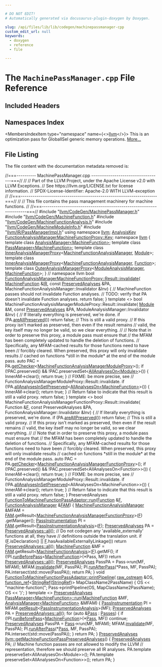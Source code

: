 ```yaml
---

# DO NOT EDIT!
# Automatically generated via docusaurus-plugin-doxygen by Doxygen.

slug: /api/files/lib/lib/codegen/machinepassmanager-cpp
custom_edit_url: null
keywords:
  - doxygen
  - reference
  - file

---
```





# The `MachinePassManager.cpp` File Reference

<DoxygenPage pluginConfig={pluginConfig}>



## Included Headers

<IncludesList>
<IncludesListItem
  filePath="llvm/CodeGen/MachinePassManager.h"
  permalink="/docs/api/files/include/include/llvm/include/llvm/codegen/machinepassmanager-h"
  isLocal="true" />
<IncludesListItem
  filePath="llvm/CodeGen/MachineFunction.h"
  permalink="/docs/api/files/include/include/llvm/include/llvm/codegen/machinefunction-h"
  isLocal="true" />
<IncludesListItem
  filePath="llvm/CodeGen/MachineFunctionAnalysis.h"
  permalink="/docs/api/files/include/include/llvm/include/llvm/codegen/machinefunctionanalysis-h"
  isLocal="true" />
<IncludesListItem
  filePath="llvm/CodeGen/MachineModuleInfo.h"
  permalink="/docs/api/files/include/include/llvm/include/llvm/codegen/machinemoduleinfo-h"
  isLocal="true" />
<IncludesListItem
  filePath="llvm/IR/PassManagerImpl.h"
  permalink="/docs/api/files/include/include/llvm/include/llvm/ir/passmanagerimpl-h"
  isLocal="true" />
</IncludesList>

## Namespaces Index

<MembersIndex>

<MembersIndexItem
  type="namespace"
  name={<><a href="/docs/api/namespaces/llvm">llvm</a></>}>
This is an optimization pass for GlobalISel generic memory operations. <a href="/docs/api/namespaces/llvm/#details">More...</a>
</MembersIndexItem>

</MembersIndex>


## File Listing

The file content with the documentation metadata removed is:

<ProgramListing>

<Link id="l00001" /><CodeLine lineNumber="1"><Highlight kind="comment">//===---------- MachinePassManager.cpp ------------------------------------===//</Highlight><Highlight kind="normal"></Highlight></CodeLine>
<Link id="l00002" /><CodeLine lineNumber="2"><Highlight kind="normal"></Highlight><Highlight kind="comment">//</Highlight><Highlight kind="normal"></Highlight></CodeLine>
<Link id="l00003" /><CodeLine lineNumber="3"><Highlight kind="normal"></Highlight><Highlight kind="comment">// Part of the LLVM Project, under the Apache License v2.0 with LLVM Exceptions.</Highlight><Highlight kind="normal"></Highlight></CodeLine>
<Link id="l00004" /><CodeLine lineNumber="4"><Highlight kind="normal"></Highlight><Highlight kind="comment">// See https://llvm.org/LICENSE.txt for license information.</Highlight><Highlight kind="normal"></Highlight></CodeLine>
<Link id="l00005" /><CodeLine lineNumber="5"><Highlight kind="normal"></Highlight><Highlight kind="comment">// SPDX-License-Identifier: Apache-2.0 WITH LLVM-exception</Highlight><Highlight kind="normal"></Highlight></CodeLine>
<Link id="l00006" /><CodeLine lineNumber="6"><Highlight kind="normal"></Highlight><Highlight kind="comment">//</Highlight><Highlight kind="normal"></Highlight></CodeLine>
<Link id="l00007" /><CodeLine lineNumber="7"><Highlight kind="normal"></Highlight><Highlight kind="comment">//===----------------------------------------------------------------------===//</Highlight><Highlight kind="normal"></Highlight></CodeLine>
<Link id="l00008" /><CodeLine lineNumber="8"><Highlight kind="normal"></Highlight><Highlight kind="comment">//</Highlight><Highlight kind="normal"></Highlight></CodeLine>
<Link id="l00009" /><CodeLine lineNumber="9"><Highlight kind="normal"></Highlight><Highlight kind="comment">// This file contains the pass management machinery for machine functions.</Highlight><Highlight kind="normal"></Highlight></CodeLine>
<Link id="l00010" /><CodeLine lineNumber="10"><Highlight kind="normal"></Highlight><Highlight kind="comment">//</Highlight><Highlight kind="normal"></Highlight></CodeLine>
<Link id="l00011" /><CodeLine lineNumber="11"><Highlight kind="normal"></Highlight><Highlight kind="comment">//===----------------------------------------------------------------------===//</Highlight><Highlight kind="normal"></Highlight></CodeLine>
<Link id="l00012" /><CodeLine lineNumber="12"><Highlight kind="normal"></Highlight></CodeLine>
<Link id="l00013" /><CodeLine lineNumber="13"><Highlight kind="normal"></Highlight><Highlight kind="preprocessor">#include &quot;<a href="/docs/api/files/include/include/llvm/include/llvm/codegen/machinepassmanager-h">llvm/CodeGen/MachinePassManager.h</a>&quot;</Highlight><Highlight kind="normal"></Highlight></CodeLine>
<Link id="l00014" /><CodeLine lineNumber="14"><Highlight kind="normal"></Highlight><Highlight kind="preprocessor">#include &quot;<a href="/docs/api/files/include/include/llvm/include/llvm/codegen/machinefunction-h">llvm/CodeGen/MachineFunction.h</a>&quot;</Highlight><Highlight kind="normal"></Highlight></CodeLine>
<Link id="l00015" /><CodeLine lineNumber="15"><Highlight kind="normal"></Highlight><Highlight kind="preprocessor">#include &quot;<a href="/docs/api/files/include/include/llvm/include/llvm/codegen/machinefunctionanalysis-h">llvm/CodeGen/MachineFunctionAnalysis.h</a>&quot;</Highlight><Highlight kind="normal"></Highlight></CodeLine>
<Link id="l00016" /><CodeLine lineNumber="16"><Highlight kind="normal"></Highlight><Highlight kind="preprocessor">#include &quot;<a href="/docs/api/files/include/include/llvm/include/llvm/codegen/machinemoduleinfo-h">llvm/CodeGen/MachineModuleInfo.h</a>&quot;</Highlight><Highlight kind="normal"></Highlight></CodeLine>
<Link id="l00017" /><CodeLine lineNumber="17"><Highlight kind="normal"></Highlight><Highlight kind="preprocessor">#include &quot;<a href="/docs/api/files/include/include/llvm/include/llvm/ir/passmanagerimpl-h">llvm/IR/PassManagerImpl.h</a>&quot;</Highlight><Highlight kind="normal"></Highlight></CodeLine>
<Link id="l00018" /><CodeLine lineNumber="18"><Highlight kind="normal"></Highlight></CodeLine>
<Link id="l00019" /><CodeLine lineNumber="19"><Highlight kind="normal"></Highlight><Highlight kind="keyword">using namespace </Highlight><Highlight kind="normal"><a href="/docs/api/namespaces/llvm">llvm</a>;</Highlight></CodeLine>
<Link id="l00020" /><CodeLine lineNumber="20"><Highlight kind="normal"></Highlight></CodeLine>
<Link id="l00021" /><CodeLine lineNumber="21"><Highlight kind="normal"><a href="/docs/api/structs/llvm/analysiskey">AnalysisKey</a> <a href="/docs/api/classes/llvm/functionanalysismanagermachinefunctionproxy/#a5e25115b4e267655d2e1cb92c6c19b5f">FunctionAnalysisManagerMachineFunctionProxy::Key</a>;</Highlight></CodeLine>
<Link id="l00022" /><CodeLine lineNumber="22"><Highlight kind="normal"></Highlight></CodeLine>
<Link id="l00023" /><CodeLine lineNumber="23"><Highlight kind="normal"></Highlight><Highlight kind="keyword">namespace </Highlight><Highlight kind="normal"><a href="/docs/api/namespaces/llvm">llvm</a> &#123;</Highlight></CodeLine>
<Link id="l00024" /><CodeLine lineNumber="24"><Highlight kind="normal"></Highlight><Highlight kind="keyword">template</Highlight><Highlight kind="normal"> </Highlight><Highlight kind="keyword">class </Highlight><Highlight kind="normal"><a href="/docs/api/classes/llvm/analysismanager">AnalysisManager&lt;MachineFunction&gt;</a>;</Highlight></CodeLine>
<Link id="l00025" /><CodeLine lineNumber="25"><Highlight kind="normal"></Highlight><Highlight kind="keyword">template</Highlight><Highlight kind="normal"> </Highlight><Highlight kind="keyword">class </Highlight><Highlight kind="normal"><a href="/docs/api/classes/llvm/passmanager">PassManager&lt;MachineFunction&gt;</a>;</Highlight></CodeLine>
<Link id="l00026" /><CodeLine lineNumber="26"><Highlight kind="normal"></Highlight><Highlight kind="keyword">template</Highlight><Highlight kind="normal"> </Highlight><Highlight kind="keyword">class </Highlight><Highlight kind="normal"><a href="/docs/api/classes/llvm/inneranalysismanagerproxy">InnerAnalysisManagerProxy</a>&lt;<a href="/docs/api/namespaces/llvm/#a064825a8817522ca733ac413a7122d36">MachineFunctionAnalysisManager</a>,</Highlight></CodeLine>
<Link id="l00027" /><CodeLine lineNumber="27"><Highlight kind="normal">                                         <a href="/docs/api/classes/llvm/module">Module</a>&gt;;</Highlight></CodeLine>
<Link id="l00028" /><CodeLine lineNumber="28"><Highlight kind="normal"></Highlight><Highlight kind="keyword">template</Highlight><Highlight kind="normal"> </Highlight><Highlight kind="keyword">class </Highlight><Highlight kind="normal"><a href="/docs/api/classes/llvm/inneranalysismanagerproxy">InnerAnalysisManagerProxy</a>&lt;<a href="/docs/api/namespaces/llvm/#a064825a8817522ca733ac413a7122d36">MachineFunctionAnalysisManager</a>,</Highlight></CodeLine>
<Link id="l00029" /><CodeLine lineNumber="29"><Highlight kind="normal">                                         <a href="/docs/api/classes/llvm/function">Function</a>&gt;;</Highlight></CodeLine>
<Link id="l00030" /><CodeLine lineNumber="30"><Highlight kind="normal"></Highlight><Highlight kind="keyword">template</Highlight><Highlight kind="normal"> </Highlight><Highlight kind="keyword">class </Highlight><Highlight kind="normal"><a href="/docs/api/classes/llvm/outeranalysismanagerproxy">OuterAnalysisManagerProxy</a>&lt;<a href="/docs/api/namespaces/llvm/#af9c9208365fd9ce11392b4d79485e259">ModuleAnalysisManager</a>,</Highlight></CodeLine>
<Link id="l00031" /><CodeLine lineNumber="31"><Highlight kind="normal">                                         <a href="/docs/api/classes/llvm/machinefunction">MachineFunction</a>&gt;;</Highlight></CodeLine>
<Link id="l00032" /><CodeLine lineNumber="32"><Highlight kind="normal">&#125; </Highlight><Highlight kind="comment">// namespace llvm</Highlight><Highlight kind="normal"></Highlight></CodeLine>
<Link id="l00033" /><CodeLine lineNumber="33"><Highlight kind="normal"></Highlight></CodeLine>
<Link id="l00034" /><CodeLine lineNumber="34" lineLink="/docs/api/classes/llvm/functionanalysismanagermachinefunctionproxy/result/#adbea5f480de500f91ac892c6fa549750"><Highlight kind="normal"></Highlight><Highlight kind="keywordtype">bool</Highlight><Highlight kind="normal"> <a href="/docs/api/classes/llvm/functionanalysismanagermachinefunctionproxy/result/#adbea5f480de500f91ac892c6fa549750">FunctionAnalysisManagerMachineFunctionProxy::Result::invalidate</a>(</Highlight></CodeLine>
<Link id="l00035" /><CodeLine lineNumber="35"><Highlight kind="normal">    <a href="/docs/api/classes/llvm/machinefunction">MachineFunction</a> &amp;<a href="/docs/api/files/lib/lib/codegen/lib/codegen/globalisel/legalizer-cpp/#a05ab4853f7153e537774d02580e761ec">IR</a>, </Highlight><Highlight kind="keyword">const</Highlight><Highlight kind="normal"> <a href="/docs/api/classes/llvm/preservedanalyses">PreservedAnalyses</a> &amp;PA,</Highlight></CodeLine>
<Link id="l00036" /><CodeLine lineNumber="36"><Highlight kind="normal">    MachineFunctionAnalysisManager::Invalidator &amp;Inv) &#123;</Highlight></CodeLine>
<Link id="l00037" /><CodeLine lineNumber="37"><Highlight kind="normal">  </Highlight><Highlight kind="comment">// MachineFunction passes should not invalidate Function analyses.</Highlight><Highlight kind="normal"></Highlight></CodeLine>
<Link id="l00038" /><CodeLine lineNumber="38"><Highlight kind="normal">  </Highlight><Highlight kind="comment">// TODO: verify that PA doesn&#39;t invalidate Function analyses.</Highlight><Highlight kind="normal"></Highlight></CodeLine>
<Link id="l00039" /><CodeLine lineNumber="39"><Highlight kind="normal">  </Highlight><Highlight kind="keywordflow">return</Highlight><Highlight kind="normal"> </Highlight><Highlight kind="keyword">false</Highlight><Highlight kind="normal">;</Highlight></CodeLine>
<Link id="l00040" /><CodeLine lineNumber="40"><Highlight kind="normal">&#125;</Highlight></CodeLine>
<Link id="l00041" /><CodeLine lineNumber="41"><Highlight kind="normal"></Highlight></CodeLine>
<Link id="l00042" /><CodeLine lineNumber="42"><Highlight kind="normal"></Highlight><Highlight kind="keyword">template</Highlight><Highlight kind="normal"> &lt;&gt;</Highlight></CodeLine>
<Link id="l00043" /><CodeLine lineNumber="43"><Highlight kind="normal"></Highlight><Highlight kind="keywordtype">bool</Highlight><Highlight kind="normal"> MachineFunctionAnalysisManagerModuleProxy::Result::invalidate(</Highlight></CodeLine>
<Link id="l00044" /><CodeLine lineNumber="44"><Highlight kind="normal">    <a href="/docs/api/classes/llvm/module">Module</a> &amp;M, </Highlight><Highlight kind="keyword">const</Highlight><Highlight kind="normal"> <a href="/docs/api/classes/llvm/preservedanalyses">PreservedAnalyses</a> &amp;PA,</Highlight></CodeLine>
<Link id="l00045" /><CodeLine lineNumber="45"><Highlight kind="normal">    ModuleAnalysisManager::Invalidator &amp;Inv) &#123;</Highlight></CodeLine>
<Link id="l00046" /><CodeLine lineNumber="46"><Highlight kind="normal">  </Highlight><Highlight kind="comment">// If literally everything is preserved, we&#39;re done.</Highlight><Highlight kind="normal"></Highlight></CodeLine>
<Link id="l00047" /><CodeLine lineNumber="47"><Highlight kind="normal">  </Highlight><Highlight kind="keywordflow">if</Highlight><Highlight kind="normal"> (PA.<a href="/docs/api/classes/llvm/preservedanalyses/#a0eb77e2d868c69bebc48c07b49675748">areAllPreserved</a>())</Highlight></CodeLine>
<Link id="l00048" /><CodeLine lineNumber="48"><Highlight kind="normal">    </Highlight><Highlight kind="keywordflow">return</Highlight><Highlight kind="normal"> </Highlight><Highlight kind="keyword">false</Highlight><Highlight kind="normal">; </Highlight><Highlight kind="comment">// This is still a valid proxy.</Highlight><Highlight kind="normal"></Highlight></CodeLine>
<Link id="l00049" /><CodeLine lineNumber="49"><Highlight kind="normal"></Highlight></CodeLine>
<Link id="l00050" /><CodeLine lineNumber="50"><Highlight kind="normal">  </Highlight><Highlight kind="comment">// If this proxy isn&#39;t marked as preserved, then even if the result remains</Highlight><Highlight kind="normal"></Highlight></CodeLine>
<Link id="l00051" /><CodeLine lineNumber="51"><Highlight kind="normal">  </Highlight><Highlight kind="comment">// valid, the key itself may no longer be valid, so we clear everything.</Highlight><Highlight kind="normal"></Highlight></CodeLine>
<Link id="l00052" /><CodeLine lineNumber="52"><Highlight kind="normal">  </Highlight><Highlight kind="comment">//</Highlight><Highlight kind="normal"></Highlight></CodeLine>
<Link id="l00053" /><CodeLine lineNumber="53"><Highlight kind="normal">  </Highlight><Highlight kind="comment">// Note that in order to preserve this proxy, a module pass must ensure that</Highlight><Highlight kind="normal"></Highlight></CodeLine>
<Link id="l00054" /><CodeLine lineNumber="54"><Highlight kind="normal">  </Highlight><Highlight kind="comment">// the MFAM has been completely updated to handle the deletion of functions.</Highlight><Highlight kind="normal"></Highlight></CodeLine>
<Link id="l00055" /><CodeLine lineNumber="55"><Highlight kind="normal">  </Highlight><Highlight kind="comment">// Specifically, any MFAM-cached results for those functions need to have been</Highlight><Highlight kind="normal"></Highlight></CodeLine>
<Link id="l00056" /><CodeLine lineNumber="56"><Highlight kind="normal">  </Highlight><Highlight kind="comment">// forcibly cleared. When preserved, this proxy will only invalidate results</Highlight><Highlight kind="normal"></Highlight></CodeLine>
<Link id="l00057" /><CodeLine lineNumber="57"><Highlight kind="normal">  </Highlight><Highlight kind="comment">// cached on functions &#42;still in the module&#42; at the end of the module pass.</Highlight><Highlight kind="normal"></Highlight></CodeLine>
<Link id="l00058" /><CodeLine lineNumber="58"><Highlight kind="normal">  </Highlight><Highlight kind="keyword">auto</Highlight><Highlight kind="normal"> PAC = PA.<a href="/docs/api/classes/llvm/preservedanalyses/#aa7a1b769f9c57010cc41d9c3bb9d39c6">getChecker</a>&lt;<a href="/docs/api/namespaces/llvm/#aa985bb653fee34dc7b410220a31dd919">MachineFunctionAnalysisManagerModuleProxy</a>&gt;();</Highlight></CodeLine>
<Link id="l00059" /><CodeLine lineNumber="59"><Highlight kind="normal">  </Highlight><Highlight kind="keywordflow">if</Highlight><Highlight kind="normal"> (!PAC.preserved() &amp;&amp; !PAC.preservedSet&lt;<a href="/docs/api/classes/llvm/allanalyseson">AllAnalysesOn&lt;Module&gt;</a>&gt;()) &#123;</Highlight></CodeLine>
<Link id="l00060" /><CodeLine lineNumber="60"><Highlight kind="normal">    InnerAM-&gt;clear();</Highlight></CodeLine>
<Link id="l00061" /><CodeLine lineNumber="61"><Highlight kind="normal">    </Highlight><Highlight kind="keywordflow">return</Highlight><Highlight kind="normal"> </Highlight><Highlight kind="keyword">true</Highlight><Highlight kind="normal">;</Highlight></CodeLine>
<Link id="l00062" /><CodeLine lineNumber="62"><Highlight kind="normal">  &#125;</Highlight></CodeLine>
<Link id="l00063" /><CodeLine lineNumber="63"><Highlight kind="normal"></Highlight></CodeLine>
<Link id="l00064" /><CodeLine lineNumber="64"><Highlight kind="normal">  </Highlight><Highlight kind="comment">// FIXME: be more precise, see</Highlight><Highlight kind="normal"></Highlight></CodeLine>
<Link id="l00065" /><CodeLine lineNumber="65"><Highlight kind="normal">  </Highlight><Highlight kind="comment">// FunctionAnalysisManagerModuleProxy::Result::invalidate.</Highlight><Highlight kind="normal"></Highlight></CodeLine>
<Link id="l00066" /><CodeLine lineNumber="66"><Highlight kind="normal">  </Highlight><Highlight kind="keywordflow">if</Highlight><Highlight kind="normal"> (!PA.<a href="/docs/api/classes/llvm/preservedanalyses/#a2de5aab2964e0b9266423d5f6c375051">allAnalysesInSetPreserved</a>&lt;<a href="/docs/api/classes/llvm/allanalyseson">AllAnalysesOn&lt;MachineFunction&gt;</a>&gt;()) &#123;</Highlight></CodeLine>
<Link id="l00067" /><CodeLine lineNumber="67"><Highlight kind="normal">    InnerAM-&gt;clear();</Highlight></CodeLine>
<Link id="l00068" /><CodeLine lineNumber="68"><Highlight kind="normal">    </Highlight><Highlight kind="keywordflow">return</Highlight><Highlight kind="normal"> </Highlight><Highlight kind="keyword">true</Highlight><Highlight kind="normal">;</Highlight></CodeLine>
<Link id="l00069" /><CodeLine lineNumber="69"><Highlight kind="normal">  &#125;</Highlight></CodeLine>
<Link id="l00070" /><CodeLine lineNumber="70"><Highlight kind="normal"></Highlight></CodeLine>
<Link id="l00071" /><CodeLine lineNumber="71"><Highlight kind="normal">  </Highlight><Highlight kind="comment">// Return false to indicate that this result is still a valid proxy.</Highlight><Highlight kind="normal"></Highlight></CodeLine>
<Link id="l00072" /><CodeLine lineNumber="72"><Highlight kind="normal">  </Highlight><Highlight kind="keywordflow">return</Highlight><Highlight kind="normal"> </Highlight><Highlight kind="keyword">false</Highlight><Highlight kind="normal">;</Highlight></CodeLine>
<Link id="l00073" /><CodeLine lineNumber="73"><Highlight kind="normal">&#125;</Highlight></CodeLine>
<Link id="l00074" /><CodeLine lineNumber="74"><Highlight kind="normal"></Highlight></CodeLine>
<Link id="l00075" /><CodeLine lineNumber="75"><Highlight kind="normal"></Highlight><Highlight kind="keyword">template</Highlight><Highlight kind="normal"> &lt;&gt;</Highlight></CodeLine>
<Link id="l00076" /><CodeLine lineNumber="76"><Highlight kind="normal"></Highlight><Highlight kind="keywordtype">bool</Highlight><Highlight kind="normal"> MachineFunctionAnalysisManagerFunctionProxy::Result::invalidate(</Highlight></CodeLine>
<Link id="l00077" /><CodeLine lineNumber="77"><Highlight kind="normal">    Function &amp;<a href="/docs/api/files/lib/lib/support/md5-cpp/#a96d73bbd7af15cb1fc38c3f4a3bd82e9">F</a>, </Highlight><Highlight kind="keyword">const</Highlight><Highlight kind="normal"> PreservedAnalyses &amp;PA,</Highlight></CodeLine>
<Link id="l00078" /><CodeLine lineNumber="78"><Highlight kind="normal">    FunctionAnalysisManager::Invalidator &amp;Inv) &#123;</Highlight></CodeLine>
<Link id="l00079" /><CodeLine lineNumber="79"><Highlight kind="normal">  </Highlight><Highlight kind="comment">// If literally everything is preserved, we&#39;re done.</Highlight><Highlight kind="normal"></Highlight></CodeLine>
<Link id="l00080" /><CodeLine lineNumber="80"><Highlight kind="normal">  </Highlight><Highlight kind="keywordflow">if</Highlight><Highlight kind="normal"> (PA.<a href="/docs/api/classes/llvm/preservedanalyses/#a0eb77e2d868c69bebc48c07b49675748">areAllPreserved</a>())</Highlight></CodeLine>
<Link id="l00081" /><CodeLine lineNumber="81"><Highlight kind="normal">    </Highlight><Highlight kind="keywordflow">return</Highlight><Highlight kind="normal"> </Highlight><Highlight kind="keyword">false</Highlight><Highlight kind="normal">; </Highlight><Highlight kind="comment">// This is still a valid proxy.</Highlight><Highlight kind="normal"></Highlight></CodeLine>
<Link id="l00082" /><CodeLine lineNumber="82"><Highlight kind="normal"></Highlight></CodeLine>
<Link id="l00083" /><CodeLine lineNumber="83"><Highlight kind="normal">  </Highlight><Highlight kind="comment">// If this proxy isn&#39;t marked as preserved, then even if the result remains</Highlight><Highlight kind="normal"></Highlight></CodeLine>
<Link id="l00084" /><CodeLine lineNumber="84"><Highlight kind="normal">  </Highlight><Highlight kind="comment">// valid, the key itself may no longer be valid, so we clear everything.</Highlight><Highlight kind="normal"></Highlight></CodeLine>
<Link id="l00085" /><CodeLine lineNumber="85"><Highlight kind="normal">  </Highlight><Highlight kind="comment">//</Highlight><Highlight kind="normal"></Highlight></CodeLine>
<Link id="l00086" /><CodeLine lineNumber="86"><Highlight kind="normal">  </Highlight><Highlight kind="comment">// Note that in order to preserve this proxy, a module pass must ensure that</Highlight><Highlight kind="normal"></Highlight></CodeLine>
<Link id="l00087" /><CodeLine lineNumber="87"><Highlight kind="normal">  </Highlight><Highlight kind="comment">// the MFAM has been completely updated to handle the deletion of functions.</Highlight><Highlight kind="normal"></Highlight></CodeLine>
<Link id="l00088" /><CodeLine lineNumber="88"><Highlight kind="normal">  </Highlight><Highlight kind="comment">// Specifically, any MFAM-cached results for those functions need to have been</Highlight><Highlight kind="normal"></Highlight></CodeLine>
<Link id="l00089" /><CodeLine lineNumber="89"><Highlight kind="normal">  </Highlight><Highlight kind="comment">// forcibly cleared. When preserved, this proxy will only invalidate results</Highlight><Highlight kind="normal"></Highlight></CodeLine>
<Link id="l00090" /><CodeLine lineNumber="90"><Highlight kind="normal">  </Highlight><Highlight kind="comment">// cached on functions &#42;still in the module&#42; at the end of the module pass.</Highlight><Highlight kind="normal"></Highlight></CodeLine>
<Link id="l00091" /><CodeLine lineNumber="91"><Highlight kind="normal">  </Highlight><Highlight kind="keyword">auto</Highlight><Highlight kind="normal"> PAC = PA.<a href="/docs/api/classes/llvm/preservedanalyses/#aa7a1b769f9c57010cc41d9c3bb9d39c6">getChecker</a>&lt;<a href="/docs/api/namespaces/llvm/#a93466cfd18d57ddf312c324b71b1b24f">MachineFunctionAnalysisManagerFunctionProxy</a>&gt;();</Highlight></CodeLine>
<Link id="l00092" /><CodeLine lineNumber="92"><Highlight kind="normal">  </Highlight><Highlight kind="keywordflow">if</Highlight><Highlight kind="normal"> (!PAC.preserved() &amp;&amp; !PAC.preservedSet&lt;AllAnalysesOn&lt;Function&gt;&gt;()) &#123;</Highlight></CodeLine>
<Link id="l00093" /><CodeLine lineNumber="93"><Highlight kind="normal">    InnerAM-&gt;clear();</Highlight></CodeLine>
<Link id="l00094" /><CodeLine lineNumber="94"><Highlight kind="normal">    </Highlight><Highlight kind="keywordflow">return</Highlight><Highlight kind="normal"> </Highlight><Highlight kind="keyword">true</Highlight><Highlight kind="normal">;</Highlight></CodeLine>
<Link id="l00095" /><CodeLine lineNumber="95"><Highlight kind="normal">  &#125;</Highlight></CodeLine>
<Link id="l00096" /><CodeLine lineNumber="96"><Highlight kind="normal"></Highlight></CodeLine>
<Link id="l00097" /><CodeLine lineNumber="97"><Highlight kind="normal">  </Highlight><Highlight kind="comment">// FIXME: be more precise, see</Highlight><Highlight kind="normal"></Highlight></CodeLine>
<Link id="l00098" /><CodeLine lineNumber="98"><Highlight kind="normal">  </Highlight><Highlight kind="comment">// FunctionAnalysisManagerModuleProxy::Result::invalidate.</Highlight><Highlight kind="normal"></Highlight></CodeLine>
<Link id="l00099" /><CodeLine lineNumber="99"><Highlight kind="normal">  </Highlight><Highlight kind="keywordflow">if</Highlight><Highlight kind="normal"> (!PA.<a href="/docs/api/classes/llvm/preservedanalyses/#a2de5aab2964e0b9266423d5f6c375051">allAnalysesInSetPreserved</a>&lt;AllAnalysesOn&lt;MachineFunction&gt;&gt;()) &#123;</Highlight></CodeLine>
<Link id="l00100" /><CodeLine lineNumber="100"><Highlight kind="normal">    InnerAM-&gt;clear();</Highlight></CodeLine>
<Link id="l00101" /><CodeLine lineNumber="101"><Highlight kind="normal">    </Highlight><Highlight kind="keywordflow">return</Highlight><Highlight kind="normal"> </Highlight><Highlight kind="keyword">true</Highlight><Highlight kind="normal">;</Highlight></CodeLine>
<Link id="l00102" /><CodeLine lineNumber="102"><Highlight kind="normal">  &#125;</Highlight></CodeLine>
<Link id="l00103" /><CodeLine lineNumber="103"><Highlight kind="normal"></Highlight></CodeLine>
<Link id="l00104" /><CodeLine lineNumber="104"><Highlight kind="normal">  </Highlight><Highlight kind="comment">// Return false to indicate that this result is still a valid proxy.</Highlight><Highlight kind="normal"></Highlight></CodeLine>
<Link id="l00105" /><CodeLine lineNumber="105"><Highlight kind="normal">  </Highlight><Highlight kind="keywordflow">return</Highlight><Highlight kind="normal"> </Highlight><Highlight kind="keyword">false</Highlight><Highlight kind="normal">;</Highlight></CodeLine>
<Link id="l00106" /><CodeLine lineNumber="106"><Highlight kind="normal">&#125;</Highlight></CodeLine>
<Link id="l00107" /><CodeLine lineNumber="107"><Highlight kind="normal"></Highlight></CodeLine>
<Link id="l00108" /><CodeLine lineNumber="108"><Highlight kind="normal">PreservedAnalyses</Highlight></CodeLine>
<Link id="l00109" /><CodeLine lineNumber="109" lineLink="/docs/api/classes/llvm/functiontomachinefunctionpassadaptor/#a1c8aea757190a42fd931c0d95a4f2721"><Highlight kind="normal"><a href="/docs/api/classes/llvm/functiontomachinefunctionpassadaptor/#a1c8aea757190a42fd931c0d95a4f2721">FunctionToMachineFunctionPassAdaptor::run</a>(<a href="/docs/api/classes/llvm/function">Function</a> &amp;<a href="/docs/api/files/lib/lib/support/md5-cpp/#a96d73bbd7af15cb1fc38c3f4a3bd82e9">F</a>,</Highlight></CodeLine>
<Link id="l00110" /><CodeLine lineNumber="110"><Highlight kind="normal">                                          <a href="/docs/api/namespaces/llvm/#adce09a5a0de0e3177eb00e932734af2f">FunctionAnalysisManager</a> &amp;<a href="/docs/api/files/lib/lib/passes/passbuilderbindings-cpp/#a83c7e5ca51099e4efa895791a02fb0ed">FAM</a>) &#123;</Highlight></CodeLine>
<Link id="l00111" /><CodeLine lineNumber="111"><Highlight kind="normal">  <a href="/docs/api/namespaces/llvm/#a064825a8817522ca733ac413a7122d36">MachineFunctionAnalysisManager</a> &amp;MFAM =</Highlight></CodeLine>
<Link id="l00112" /><CodeLine lineNumber="112"><Highlight kind="normal">      <a href="/docs/api/files/lib/lib/passes/passbuilderbindings-cpp/#a83c7e5ca51099e4efa895791a02fb0ed">FAM</a>.getResult&lt;<a href="/docs/api/namespaces/llvm/#a93466cfd18d57ddf312c324b71b1b24f">MachineFunctionAnalysisManagerFunctionProxy</a>&gt;(<a href="/docs/api/files/lib/lib/support/md5-cpp/#a96d73bbd7af15cb1fc38c3f4a3bd82e9">F</a>)</Highlight></CodeLine>
<Link id="l00113" /><CodeLine lineNumber="113"><Highlight kind="normal">          .getManager();</Highlight></CodeLine>
<Link id="l00114" /><CodeLine lineNumber="114"><Highlight kind="normal">  <a href="/docs/api/classes/llvm/passinstrumentation">PassInstrumentation</a> PI = <a href="/docs/api/files/lib/lib/passes/passbuilderbindings-cpp/#a83c7e5ca51099e4efa895791a02fb0ed">FAM</a>.getResult&lt;<a href="/docs/api/classes/llvm/passinstrumentationanalysis">PassInstrumentationAnalysis</a>&gt;(<a href="/docs/api/files/lib/lib/support/md5-cpp/#a96d73bbd7af15cb1fc38c3f4a3bd82e9">F</a>);</Highlight></CodeLine>
<Link id="l00115" /><CodeLine lineNumber="115"><Highlight kind="normal">  <a href="/docs/api/classes/llvm/preservedanalyses">PreservedAnalyses</a> PA = <a href="/docs/api/classes/llvm/preservedanalyses/#a1258a1ff55557c27684010ebd7283712">PreservedAnalyses::all</a>();</Highlight></CodeLine>
<Link id="l00116" /><CodeLine lineNumber="116"><Highlight kind="normal">  </Highlight><Highlight kind="comment">// Do not codegen any &#39;available&#95;externally&#39; functions at all, they have</Highlight><Highlight kind="normal"></Highlight></CodeLine>
<Link id="l00117" /><CodeLine lineNumber="117"><Highlight kind="normal">  </Highlight><Highlight kind="comment">// definitions outside the translation unit.</Highlight><Highlight kind="normal"></Highlight></CodeLine>
<Link id="l00118" /><CodeLine lineNumber="118"><Highlight kind="normal">  </Highlight><Highlight kind="keywordflow">if</Highlight><Highlight kind="normal"> (<a href="/docs/api/files/lib/lib/support/md5-cpp/#a96d73bbd7af15cb1fc38c3f4a3bd82e9">F</a>.isDeclaration() || <a href="/docs/api/files/lib/lib/support/md5-cpp/#a96d73bbd7af15cb1fc38c3f4a3bd82e9">F</a>.hasAvailableExternallyLinkage())</Highlight></CodeLine>
<Link id="l00119" /><CodeLine lineNumber="119"><Highlight kind="normal">    </Highlight><Highlight kind="keywordflow">return</Highlight><Highlight kind="normal"> <a href="/docs/api/classes/llvm/preservedanalyses/#a1258a1ff55557c27684010ebd7283712">PreservedAnalyses::all</a>();</Highlight></CodeLine>
<Link id="l00120" /><CodeLine lineNumber="120"><Highlight kind="normal"></Highlight></CodeLine>
<Link id="l00121" /><CodeLine lineNumber="121"><Highlight kind="normal">  <a href="/docs/api/classes/llvm/machinefunction">MachineFunction</a> &amp;MF = <a href="/docs/api/files/lib/lib/passes/passbuilderbindings-cpp/#a83c7e5ca51099e4efa895791a02fb0ed">FAM</a>.getResult&lt;<a href="/docs/api/classes/llvm/machinefunctionanalysis">MachineFunctionAnalysis</a>&gt;(<a href="/docs/api/files/lib/lib/support/md5-cpp/#a96d73bbd7af15cb1fc38c3f4a3bd82e9">F</a>).getMF();</Highlight></CodeLine>
<Link id="l00122" /><CodeLine lineNumber="122"><Highlight kind="normal"></Highlight></CodeLine>
<Link id="l00123" /><CodeLine lineNumber="123"><Highlight kind="normal">  </Highlight><Highlight kind="keywordflow">if</Highlight><Highlight kind="normal"> (!PI.<a href="/docs/api/classes/llvm/passinstrumentation/#aead32b9af4b66a742d37585c6d6b4cbc">runBeforePass</a>&lt;<a href="/docs/api/classes/llvm/machinefunction">MachineFunction</a>&gt;(&#42;Pass, MF))</Highlight></CodeLine>
<Link id="l00124" /><CodeLine lineNumber="124"><Highlight kind="normal">    </Highlight><Highlight kind="keywordflow">return</Highlight><Highlight kind="normal"> <a href="/docs/api/classes/llvm/preservedanalyses/#a1258a1ff55557c27684010ebd7283712">PreservedAnalyses::all</a>();</Highlight></CodeLine>
<Link id="l00125" /><CodeLine lineNumber="125"><Highlight kind="normal">  <a href="/docs/api/classes/llvm/preservedanalyses">PreservedAnalyses</a> PassPA = Pass-&gt;run(MF, MFAM);</Highlight></CodeLine>
<Link id="l00126" /><CodeLine lineNumber="126"><Highlight kind="normal">  MFAM.<a href="/docs/api/classes/llvm/analysismanager/#a64b2a209a16bcd41375b5cae12690eaa">invalidate</a>(MF, PassPA);</Highlight></CodeLine>
<Link id="l00127" /><CodeLine lineNumber="127"><Highlight kind="normal">  PI.<a href="/docs/api/classes/llvm/passinstrumentation/#acec038dce9072b64301f6e5226c5579a">runAfterPass</a>(&#42;Pass, MF, PassPA);</Highlight></CodeLine>
<Link id="l00128" /><CodeLine lineNumber="128"><Highlight kind="normal">  PA.intersect(std::move(PassPA));</Highlight></CodeLine>
<Link id="l00129" /><CodeLine lineNumber="129"><Highlight kind="normal"></Highlight></CodeLine>
<Link id="l00130" /><CodeLine lineNumber="130"><Highlight kind="normal">  </Highlight><Highlight kind="keywordflow">return</Highlight><Highlight kind="normal"> PA;</Highlight></CodeLine>
<Link id="l00131" /><CodeLine lineNumber="131"><Highlight kind="normal">&#125;</Highlight></CodeLine>
<Link id="l00132" /><CodeLine lineNumber="132"><Highlight kind="normal"></Highlight></CodeLine>
<Link id="l00133" /><CodeLine lineNumber="133" lineLink="/docs/api/classes/llvm/functiontomachinefunctionpassadaptor/#a24d6d55a9a0d2643cfbb592a5705960c"><Highlight kind="normal"></Highlight><Highlight kind="keywordtype">void</Highlight><Highlight kind="normal"> <a href="/docs/api/classes/llvm/functiontomachinefunctionpassadaptor/#a24d6d55a9a0d2643cfbb592a5705960c">FunctionToMachineFunctionPassAdaptor::printPipeline</a>(</Highlight></CodeLine>
<Link id="l00134" /><CodeLine lineNumber="134"><Highlight kind="normal">    <a href="/docs/api/classes/llvm/raw-ostream">raw&#95;ostream</a> &amp;OS, <a href="/docs/api/classes/llvm/function-ref">function&#95;ref</a>&lt;<a href="/docs/api/classes/llvm/stringref">StringRef</a>(<a href="/docs/api/classes/llvm/stringref">StringRef</a>)&gt; MapClassName2PassName) &#123;</Highlight></CodeLine>
<Link id="l00135" /><CodeLine lineNumber="135"><Highlight kind="normal">  OS &lt;&lt; </Highlight><Highlight kind="stringliteral">&quot;machine-function(&quot;</Highlight><Highlight kind="normal">;</Highlight></CodeLine>
<Link id="l00136" /><CodeLine lineNumber="136"><Highlight kind="normal">  Pass-&gt;printPipeline(OS, MapClassName2PassName);</Highlight></CodeLine>
<Link id="l00137" /><CodeLine lineNumber="137"><Highlight kind="normal">  OS &lt;&lt; </Highlight><Highlight kind="charliteral">&#39;)&#39;</Highlight><Highlight kind="normal">;</Highlight></CodeLine>
<Link id="l00138" /><CodeLine lineNumber="138"><Highlight kind="normal">&#125;</Highlight></CodeLine>
<Link id="l00139" /><CodeLine lineNumber="139"><Highlight kind="normal"></Highlight></CodeLine>
<Link id="l00140" /><CodeLine lineNumber="140"><Highlight kind="normal"></Highlight><Highlight kind="keyword">template</Highlight><Highlight kind="normal"> &lt;&gt;</Highlight></CodeLine>
<Link id="l00141" /><CodeLine lineNumber="141"><Highlight kind="normal"><a href="/docs/api/classes/llvm/preservedanalyses">PreservedAnalyses</a></Highlight></CodeLine>
<Link id="l00142" /><CodeLine lineNumber="142"><Highlight kind="normal"><a href="/docs/api/classes/llvm/passmanager/#aef5d9142acafceffd14c76b8ddd0fd4e">PassManager&lt;MachineFunction&gt;::run</a>(<a href="/docs/api/classes/llvm/machinefunction">MachineFunction</a> &amp;MF,</Highlight></CodeLine>
<Link id="l00143" /><CodeLine lineNumber="143"><Highlight kind="normal">                                  <a href="/docs/api/classes/llvm/analysismanager">AnalysisManager&lt;MachineFunction&gt;</a> &amp;MFAM) &#123;</Highlight></CodeLine>
<Link id="l00144" /><CodeLine lineNumber="144"><Highlight kind="normal">  <a href="/docs/api/classes/llvm/passinstrumentation">PassInstrumentation</a> PI = MFAM.<a href="/docs/api/classes/llvm/analysismanager/#aaab1fad63e4f3b8679469720a873fedd">getResult</a>&lt;<a href="/docs/api/classes/llvm/passinstrumentationanalysis">PassInstrumentationAnalysis</a>&gt;(MF);</Highlight></CodeLine>
<Link id="l00145" /><CodeLine lineNumber="145"><Highlight kind="normal">  <a href="/docs/api/classes/llvm/preservedanalyses">PreservedAnalyses</a> PA = <a href="/docs/api/classes/llvm/preservedanalyses/#a1258a1ff55557c27684010ebd7283712">PreservedAnalyses::all</a>();</Highlight></CodeLine>
<Link id="l00146" /><CodeLine lineNumber="146"><Highlight kind="normal">  </Highlight><Highlight kind="keywordflow">for</Highlight><Highlight kind="normal"> (</Highlight><Highlight kind="keyword">auto</Highlight><Highlight kind="normal"> &amp;<a href="/docs/api/classes/llvm/pass">Pass</a> : <a href="/docs/api/files/lib/lib/passes/passbuilderbindings-cpp/#a4a1f52f59d0b4cc188f43fbfdccf6c54">Passes</a>) &#123;</Highlight></CodeLine>
<Link id="l00147" /><CodeLine lineNumber="147"><Highlight kind="normal">    </Highlight><Highlight kind="keywordflow">if</Highlight><Highlight kind="normal"> (!PI.<a href="/docs/api/classes/llvm/passinstrumentation/#aead32b9af4b66a742d37585c6d6b4cbc">runBeforePass</a>&lt;<a href="/docs/api/classes/llvm/machinefunction">MachineFunction</a>&gt;(&#42;<a href="/docs/api/classes/llvm/pass">Pass</a>, MF))</Highlight></CodeLine>
<Link id="l00148" /><CodeLine lineNumber="148"><Highlight kind="normal">      </Highlight><Highlight kind="keywordflow">continue</Highlight><Highlight kind="normal">;</Highlight></CodeLine>
<Link id="l00149" /><CodeLine lineNumber="149"><Highlight kind="normal"></Highlight></CodeLine>
<Link id="l00150" /><CodeLine lineNumber="150"><Highlight kind="normal">    <a href="/docs/api/classes/llvm/preservedanalyses">PreservedAnalyses</a> PassPA = <a href="/docs/api/classes/llvm/pass">Pass</a>-&gt;run(MF, MFAM);</Highlight></CodeLine>
<Link id="l00151" /><CodeLine lineNumber="151"><Highlight kind="normal">    MFAM.<a href="/docs/api/classes/llvm/analysismanager/#a64b2a209a16bcd41375b5cae12690eaa">invalidate</a>(MF, PassPA);</Highlight></CodeLine>
<Link id="l00152" /><CodeLine lineNumber="152"><Highlight kind="normal">    PI.<a href="/docs/api/classes/llvm/passinstrumentation/#acec038dce9072b64301f6e5226c5579a">runAfterPass</a>(&#42;<a href="/docs/api/classes/llvm/pass">Pass</a>, MF, PassPA);</Highlight></CodeLine>
<Link id="l00153" /><CodeLine lineNumber="153"><Highlight kind="normal">    PA.intersect(std::move(PassPA));</Highlight></CodeLine>
<Link id="l00154" /><CodeLine lineNumber="154"><Highlight kind="normal">  &#125;</Highlight></CodeLine>
<Link id="l00155" /><CodeLine lineNumber="155"><Highlight kind="normal">  </Highlight><Highlight kind="keywordflow">return</Highlight><Highlight kind="normal"> PA;</Highlight></CodeLine>
<Link id="l00156" /><CodeLine lineNumber="156"><Highlight kind="normal">&#125;</Highlight></CodeLine>
<Link id="l00157" /><CodeLine lineNumber="157"><Highlight kind="normal"></Highlight></CodeLine>
<Link id="l00158" /><CodeLine lineNumber="158" lineLink="/docs/api/namespaces/llvm/#a596ca6eb2e24883789eb3b1596974d83"><Highlight kind="normal"><a href="/docs/api/classes/llvm/preservedanalyses">PreservedAnalyses</a> <a href="/docs/api/namespaces/llvm/#a596ca6eb2e24883789eb3b1596974d83">llvm::getMachineFunctionPassPreservedAnalyses</a>() &#123;</Highlight></CodeLine>
<Link id="l00159" /><CodeLine lineNumber="159"><Highlight kind="normal">  <a href="/docs/api/classes/llvm/preservedanalyses">PreservedAnalyses</a> PA;</Highlight></CodeLine>
<Link id="l00160" /><CodeLine lineNumber="160"><Highlight kind="normal">  </Highlight><Highlight kind="comment">// Machine function passes are not allowed to modify the LLVM</Highlight><Highlight kind="normal"></Highlight></CodeLine>
<Link id="l00161" /><CodeLine lineNumber="161"><Highlight kind="normal">  </Highlight><Highlight kind="comment">// representation, therefore we should preserve all IR analyses.</Highlight><Highlight kind="normal"></Highlight></CodeLine>
<Link id="l00162" /><CodeLine lineNumber="162"><Highlight kind="normal">  PA.template preserveSet&lt;AllAnalysesOn&lt;Module&gt;&gt;();</Highlight></CodeLine>
<Link id="l00163" /><CodeLine lineNumber="163"><Highlight kind="normal">  PA.template preserveSet&lt;AllAnalysesOn&lt;Function&gt;&gt;();</Highlight></CodeLine>
<Link id="l00164" /><CodeLine lineNumber="164"><Highlight kind="normal">  </Highlight><Highlight kind="keywordflow">return</Highlight><Highlight kind="normal"> PA;</Highlight></CodeLine>
<Link id="l00165" /><CodeLine lineNumber="165"><Highlight kind="normal">&#125;</Highlight></CodeLine>

</ProgramListing>

</DoxygenPage>
